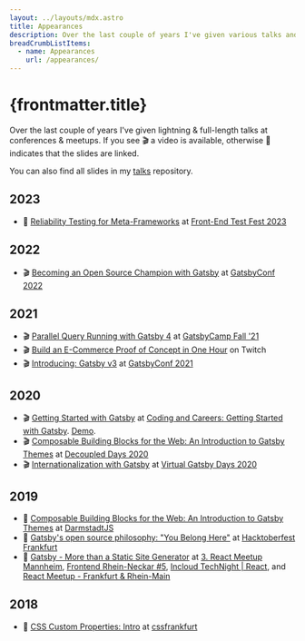 ```yaml
---
layout: ../layouts/mdx.astro
title: Appearances
description: Over the last couple of years I've given various talks and demos at conferences & meetups. In this overview you can find them all, plus links to slides & videos.
breadCrumbListItems:
  - name: Appearances
    url: /appearances/
---
```


# {frontmatter.title}

Over the last couple of years I've given lightning & full-length talks at conferences & meetups. If you see 🎬 a video is available, otherwise 📖 indicates that the slides are linked.

You can also find all slides in my [talks](https://github.com/LekoArts/talks/) repository.

## 2023

- 📖 [Reliability Testing for Meta-Frameworks](https://reliability-testing-meta-frameworks.netlify.app) at [Front-End Test Fest 2023](https://applitools.com/front-endtestfest-june-2023/)

## 2022

- 🎬 [Becoming an Open Source Champion with Gatsby](https://www.youtube.com/watch?v=oOjLJivLEoA) at [GatsbyConf 2022](https://gatsbyconf.com)

## 2021

- 🎬 [Parallel Query Running with Gatsby 4](https://www.youtube.com/watch?v=X3haR60VjZc) at [GatsbyCamp Fall '21](https://www.gatsbyjs.com/camp-fall-2021/)
- 🎬 [Build an E-Commerce Proof of Concept in One Hour](https://www.youtube.com/watch?v=58OD42jyF4o) on Twitch
- 🎬 [Introducing: Gatsby v3](https://www.youtube.com/watch?v=tO-5qFa_hH8) at [GatsbyConf 2021](https://www.gatsbyconf.com/)

## 2020

- 🎬 [Getting Started with Gatsby](https://www.youtube.com/watch?v=vDYwOOXlGjw) at [Coding and Careers: Getting Started with Gatsby](https://www.gatsbyjs.com/gatsby-coding-careers/). [Demo](https://github.com/LekoArts/gatsby-webinar-getting-started).
- 🎬 [Composable Building Blocks for the Web: An Introduction to Gatsby Themes](https://www.youtube.com/watch?v=RLxYuRmTq8c) at [Decoupled Days 2020](https://2020.decoupleddays.com/session/composable-building-blocks-web-introduction-gatsby-themes)
- 🎬 [Internationalization with Gatsby](https://www.youtube.com/watch?v=p-TyigucHcU) at [Virtual Gatsby Days 2020](https://www.gatsbyjs.com/blog/2020-06-23-reconfiguring-gatsby-days/)

## 2019

- 📖 [Composable Building Blocks for the Web: An Introduction to Gatsby Themes](https://github.com/LekoArts/talks/blob/main/composable-building-blocks-for-the-web/composable-building-blocks-for-the-web.pdf) at [DarmstadtJS](https://www.meetup.com/de-DE/DarmstadtJS/events/266285684/)
- 📖 [Gatsby's open source philosophy: "You Belong Here"](https://github.com/LekoArts/talks/blob/main/gatsbys-open-source-philosophy/Gatsbys-Open-Source-Philosophy.pdf) at [Hacktoberfest Frankfurt](https://www.eventbrite.com/e/hacktoberfest-frankfurt-2019-tickets-71269742719#)
- 📖 [Gatsby - More than a Static Site Generator](https://github.com/LekoArts/talks/blob/main/gatsby-more-than-a-ssg/Gatsby-More-Than-A-Static-Site-Genator.pdf) at [3. React Meetup Mannheim](https://www.meetup.com/de-DE/React-Meetup-Mannheim/events/260338372/), [Frontend Rhein-Neckar #5](https://www.meetup.com/de-DE/Frontend-Rhein-Neckar/events/259360008/), [Incloud TechNight | React](https://www.meetup.com/de-DE/Incloud-Tech-Night/events/259269967/), and [React Meetup - Frankfurt & Rhein-Main](https://www.meetup.com/de-DE/React-Meetup-Frankfurt/events/255647987/)

## 2018

- 📖 [CSS Custom Properties: Intro](https://github.com/LekoArts/talks/blob/main/css-custom-properties-intro/CSS-Custom-Properties-Intro.pdf) at [cssfrankfurt](https://cssfrankfurt.de/)
